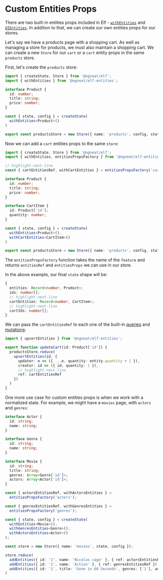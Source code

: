 # Custom Entities Props

There are two built-in entities props included in Elf - [`withEntities`](./entities) and [`UIEntities`](./ui-entities). In addition to that, we can create our own entities props for our stores.

Let's say we have a products page with a shopping cart. As well as managing a store for products, we must also maintain a shopping cart. We can create a new `Store` for our `cart` or a `cart` entity props in the same `products` store.

First, let's create the `products` store:

```ts title="products.repository.ts"
import { createState, Store } from '@ngneat/elf';
import { withEntities } from '@ngneat/elf-entities';

interface Product {
  id: number;
  title: string;
  price: number;
}

const { state, config } = createState(
  withEntities<Product>()
)

export const productsStore = new Store({ name: 'products', config, state });
```

Now we can add a `cart` entities props to the same `store`:

```ts title="products.repository.ts"
import { createState, Store } from '@ngneat/elf';
import { withEntities, entitiesPropsFactory } from '@ngneat/elf-entities';

// highlight-next-line
const { cartEntitiesRef, withCartEntities } = entitiesPropsFactory('cart');

interface Product {
  id: number;
  title: string;
  price: number;
}

interface CartItem {
  id: Product['id'];
  quantity: number;
}

const { state, config } = createState(
  withEntities<Product>(),
  withCartEntities<CartItem>()
)

export const productsStore = new Store({ name: 'products', config, state });
```

The `entitiesPropsFactory` function takes the name of the `feature` and returns `entitiesRef` and `entitiesProps` we can use in our store.

In the above example, our final `state` shape will be:

```ts
{
  entities: Record<number, Product>;
  ids: number[];
  // highlight-next-line
  cartEntities: Record<number, CartItem>;
  // highlight-next-line
  cartIds: number[];
}
```

We can pass the `cartEntitiesRef` to each one of the built-in [queries](./entities#queries) and [mutations](./entities#mutations):

```ts title="products.repository.ts"
import { upsertEntities } from '@ngneat/elf-entities';

export function updateCart(id: Product['id']) {
  productsStore.reduce(
    upsertEntities(id, {
      updater: e => ({ ...e, quantity: entity.quantity + 1 }),
      creator: id => ({ id, quantity: 1 }),
      // highlight-next-line
      ref: cartEntitiesRef
    })
  )
}
```

One more use case for custom entities props is when we work with a normalized state. For example, we might have a `movies` page, with `actors` and `genres`:

```ts title="movies.repository.ts"
interface Actor {
  id: string;
  name: string;
}

interface Genre {
  id: string;
  name: string;
}

interface Movie {
  id: string;
  title: string;
  genres: Array<Genre['id']>;
  actors: Array<Actor['id']>;
}

const { actorsEntitiesRef, withActorsEntities } =
  entitiesPropsFactory('actors');

const { genresEntitiesRef, withGenresEntities } =
  entitiesPropsFactory('genres');

const { state, config } = createState(
  withEntities<Movie>(),
  withGenresEntities<Genre>(),
  withActorsEntities<Actor>()
);

const store = new Store({ name: 'movies', state, config });

store.reduce(
  addEntities({ id: '1', name: 'Nicolas cage' }, { ref: actorsEntitiesRef }),
  addEntities({ id: '1', name: 'Action' }, { ref: genresEntitiesRef }),
  addEntities({ id: '1', title: 'Gone in 60 Seconds', genres: ['1'], actors: ['1'] })
)
```


